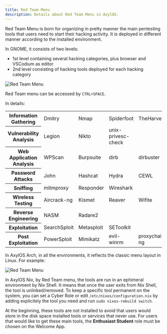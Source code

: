 ```yaml
---
title: Red Team Menu
description: Details about Red Team Menu in AxylOS.
---
```


Red Team Menu is born for organizing in pretty manner the main pentesting tools that users need to start their hacking activity. It is deployed in different manner according to the installed environment.

In GNOME, it consists of two levels:
* 1st level containing several hacking categories, plus browser and VSCodium as editor
* 2nd level consisting of hacking tools deployed for each hacking category

![Red Team Menu](@assets/images/redteam-menu.png)

Red Team menu can be accessed by `CTRL+SPACE`.

In details:
<table>
  <tr>
    <th>Information Gathering</th>
    <td>Dmitry</td>
    <td>Nmap</td>
    <td>Spiderfoot</td>
    <td>TheHarvester</td>
    <td>enum4linux</td>
    <td>wafw00f</td>
    <td>Fierce</td>
  </tr>
  <tr>
    <th>Vulnerability Analysis</th>
    <td>Legion</td>
    <td>Nikto</td>
    <td>unix-privesc-check</td>
  </tr>
  <tr>
    <th>Web Application Analysis</th>
    <td>WPScan</td>
    <td>Burpsuite</td>
    <td>dirb</td>
    <td>dirbuster</td>
    <td>ffuf</td>
    <td>Wfuzz</td>
    <td>sqlmap</td>
  </tr>
  <tr>
    <th>Password Attacks</th>
    <td>John</td>
    <td>Hashcat</td>
    <td>Hydra</td>
    <td>CEWL</td>
    <td>CRUNCH</td>
    <td>RSMangler</td>
    <td>Medusa</td>
  </tr>
  <tr>
    <th>Sniffing</th>
    <td>mitmproxy</td>
    <td>Responder</td>
    <td>Wireshark</td>
  </tr>
  <tr>
    <th>Wireless Testing</th>
    <td>Aircrack-ng</td>
    <td>Kismet</td>
    <td>Reaver</td>
    <td>Wifite</td>
    <td>Fern Wifi Cracker</td>
    <td>Spooftooph</td>
  </tr>
  <tr>
    <th>Reverse Engineering</th>
    <td>NASM</td>
    <td>Radare2</td>
  </tr>
  <tr>
    <th>Exploitation</th>
    <td>SearchSploit</td>
    <td>Metasploit</td>
    <td>SEToolkit</td>
  </tr>
  <tr>
    <th>Post Exploitation</th>
    <td>PowerSploit</td>
    <td>Mimikatz</td>
    <td>evil-winrm</td>
    <td>proxychains-ng</td>
    <td>weevely</td>
  </tr>
</table>

In AxylOS Arch, in all the environments, it reflects the classic menu layout in Linux. For example:

![Red Team Menu](@assets/images/xfce-well-redmenu.png)

In AxylOS Nix, by Red Team menu, the tools are run in an ephimeral environment by Nix Shell. It means that once the user exits from Nix Shell, the tool is unlinked/removed. To keep a specific tool permanent on the system, you can set a Cyber Role or edit `/etc/nixos/configuration.nix` by adding explicitely the tool you need and run `sudo nixos-rebuild switch`.

At the beginning, these tools are not installed to avoid that users would store in the disk space installed tools or services that never use. For users that would like to get these main tools, the **Enthusiast Student** role must be chosen on the Welcome App.

<ImageComponent />
